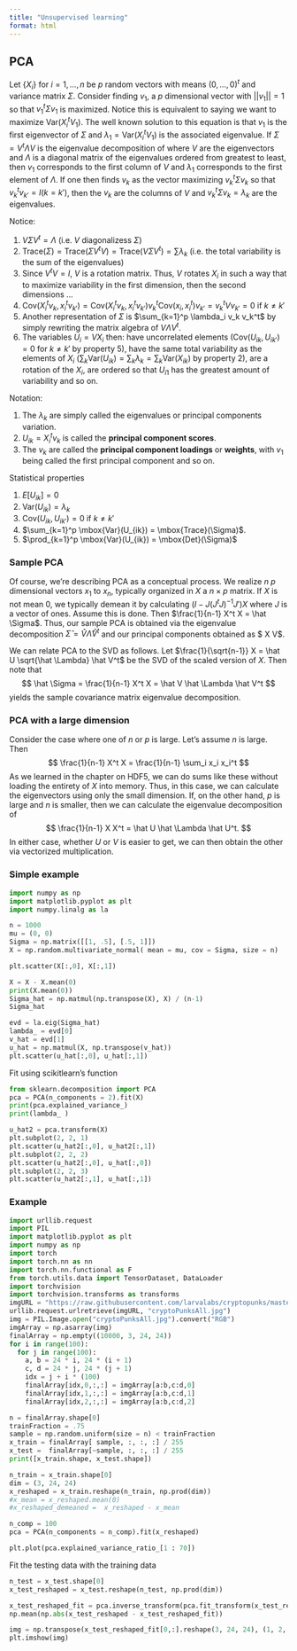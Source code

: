 ```yaml
---
title: "Unsupervised learning"
format: html
---
```


## PCA

Let $\{X_i\}$ for $i=1,\ldots,n$ be $p$ random vectors with means $(0,\ldots,0)^t$ and variance matrix $\Sigma$. Consider finding $v_1$, a $p$ dimensional vector with $||v_1|| = 1$ so that
$v_1^t \Sigma v_1$ is maximized. Notice this is equivalent to saying we want to maximize 
$\mathrm{Var}( X_i^t V_1)$. The well known solution to this equation is that
$v_1$ is the first eigenvector of $\Sigma$ and $\lambda_1 = \mathrm{Var}( X_i^t V_1)$ is the associated eigenvalue. If $\Sigma = V^t \Lambda V$ is the eigenvalue decomposition of 
where $V$ are the eigenvectors and $\Lambda$ is a diagonal matrix of the eigenvalues ordered from greatest to least, then $v_1$ corresponds to the first column of $V$ and $\lambda_1$ corresponds to the first element of $\Lambda$. If one then finds $v_k$ as the vector maximizing
$v_k^t \Sigma v_k$ so that $v_k^t v_{k'} = I(k=k')$, then the $v_k$ are the columns of $V$ and
$v_k^t \Sigma v_k = \lambda_k$ are the eigenvalues. 

Notice:

1. $V \Sigma V^t = \Lambda$ (i.e. $V$ diagonalizess $\Sigma$)
2. $\mbox{Trace}(\Sigma) = \mbox{Trace}(\Sigma V^t V) = \mbox{Trace}(V \Sigma V^t) = \sum \lambda_k$ (i.e. the total variability is the sum of the eigenvalues)
3. Since $V^t V = I$, $V$ is a rotation matrix. Thus, $V$ rotates $X_i$ in such a way that to maximize variability in the first dimension, then the second dimensions ...
4. $\mbox{Cov}(X_i^t v_k, x_i^t v_{k'} )= \mbox{Cov}(X_i^t v_k, x_i^t v_{k'} )
v_k^t \mbox{Cov}(x_i, x_i^t) v_{k'} =  v_k^t V v_{k'} = 0$ if $k\neq k'$
5. Another representation of $\Sigma$ is $\sum_{k=1}^p \lambda_i v_k v_k^t$ by simply rewriting the matrix algebra of $V \Lambda V^t$.
6. The variables $U_i = V X_i$ then: have uncorrelated elements ($\mbox{Cov}(U_{ik}, U_{ik'}) = 0$ for $k\neq k'$ by property 5), have the same total variability as the elements of $X_i$ ($\sum_k \mbox{Var}(U_{ik}) = \sum_k \lambda_k = \sum_k \mbox{Var}(X_{ik})$ by property 2), are a rotation of the $X_i$, are ordered so that $U_{i1}$ has the greatest amount of variability and so on.  

Notation:

1. The $\lambda_k$ are simply called the eigenvalues or principal components variation.
2. $U_{ik} = X_i^t v_k$ is called the **principal component scores**.
3. The $v_k$ are called the **principal component loadings** or **weights**, with $v_1$ being called the first principal component and so on.

Statistical properties

1. $E[U_{ik}]=0$
2. $\mbox{Var}(U_{ik}) = \lambda_k$
3. $\mbox{Cov}(U_{ik}, U_{ik'}) = 0$ if $k\neq k'$
4. $\sum_{k=1}^p \mbox{Var}(U_{ik}) = \mbox{Trace}(\Sigma)$.
5. $\prod_{k=1}^p \mbox{Var}(U_{ik}) = \mbox{Det}(\Sigma)$

### Sample PCA

Of course, we're describing PCA as a conceptual process. We realize $n$ $p$ dimensional vectors $x_1$ to $x_n$, typically organized in $X$ a $n\times p$ matrix. If $X$ is not mean 0, we typically demean it by calculating $(I- J(J^t J)^{-1} J') X$ where $J$ is a vector of ones. Assume this is done. Then $\frac{1}{n-1} X^t X = \hat \Sigma$. Thus,
our sample PCA is obtained via the eigenvalue decomposition $\hat \Sigma = \hat V \hat \Lambda \hat V^t$ and our principal components obtained as $ X V$. 

We can relate PCA to the SVD as follows. Let $\frac{1}{\sqrt{n-1}} X = \hat U \sqrt{\hat \Lambda} \hat V^t$ be the SVD of the scaled version of $X$. Then note that
$$
\hat \Sigma = \frac{1}{n-1} X^t X = \hat V \hat \Lambda \hat V^t
$$
yields the sample covariance matrix eigenvalue decomposition. 


### PCA with a large dimension

Consider the case where one of $n$ or $p$ is large. Let's assume $n$ is large. Then
$$
\frac{1}{n-1} X^t X = \frac{1}{n-1} \sum_i x_i x_i^t
$$
As we learned in the chapter on HDF5, we can do sums like these without loading the entirety of $X$ into memory. Thus, in this case, we can calculate the eigenvectors using only the small dimension. If, on the other hand, $p$ is large and $n$ is smaller, then we can calculate the
eigenvalue decomposition of
$$
\frac{1}{n-1} X X^t = \hat U \hat \Lambda \hat U^t.
$$
In either case, whether $U$ or $V$ is easier to get, we can then obtain the other via vectorized multiplication.


### Simple example


```python
import numpy as np
import matplotlib.pyplot as plt
import numpy.linalg as la

n = 1000
mu = (0, 0)
Sigma = np.matrix([[1, .5], [.5, 1]])
X = np.random.multivariate_normal( mean = mu, cov = Sigma, size = n)

plt.scatter(X[:,0], X[:,1])
```


```python
X = X - X.mean(0)
print(X.mean(0))
Sigma_hat = np.matmul(np.transpose(X), X) / (n-1) 
Sigma_hat
```


```python
evd = la.eig(Sigma_hat)
lambda_ = evd[0]
v_hat = evd[1]
u_hat = np.matmul(X, np.transpose(v_hat))
plt.scatter(u_hat[:,0], u_hat[:,1])
```

Fit using scikitlearn's function

```python
from sklearn.decomposition import PCA
pca = PCA(n_components = 2).fit(X)
print(pca.explained_variance_)
print(lambda_ )
```

```python
u_hat2 = pca.transform(X)
plt.subplot(2, 2, 1)
plt.scatter(u_hat2[:,0], u_hat2[:,1])
plt.subplot(2, 2, 2)
plt.scatter(u_hat2[:,0], u_hat[:,0])
plt.subplot(2, 2, 3)
plt.scatter(u_hat2[:,1], u_hat[:,1])
```

### Example

```python
import urllib.request
import PIL
import matplotlib.pyplot as plt
import numpy as np
import torch 
import torch.nn as nn
import torch.nn.functional as F
from torch.utils.data import TensorDataset, DataLoader
import torchvision
import torchvision.transforms as transforms
imgURL = "https://raw.githubusercontent.com/larvalabs/cryptopunks/master/punks.png"
urllib.request.urlretrieve(imgURL, "cryptoPunksAll.jpg")
img = PIL.Image.open("cryptoPunksAll.jpg").convert("RGB")
imgArray = np.asarray(img)
finalArray = np.empty((10000, 3, 24, 24))
for i in range(100):
  for j in range(100):
    a, b = 24 * i, 24 * (i + 1)  
    c, d = 24 * j, 24 * (j + 1) 
    idx = j + i * (100)
    finalArray[idx,0,:,:] = imgArray[a:b,c:d,0]
    finalArray[idx,1,:,:] = imgArray[a:b,c:d,1]
    finalArray[idx,2,:,:] = imgArray[a:b,c:d,2]

n = finalArray.shape[0]
trainFraction = .75
sample = np.random.uniform(size = n) < trainFraction
x_train = finalArray[ sample, :, :, :] / 255
x_test =  finalArray[~sample, :, :, :] / 255
print([x_train.shape, x_test.shape])
```

```python
n_train = x_train.shape[0]
dim = (3, 24, 24)
x_reshaped = x_train.reshape(n_train, np.prod(dim))
#x_mean = x_reshaped.mean(0)
#x_reshaped_demeaned =  x_reshaped - x_mean

n_comp = 100
pca = PCA(n_components = n_comp).fit(x_reshaped)

plt.plot(pca.explained_variance_ratio_[1 : 70])
```

Fit the testing data with the training data
```python
n_test = x_test.shape[0]
x_test_reshaped = x_test.reshape(n_test, np.prod(dim))

x_test_reshaped_fit = pca.inverse_transform(pca.fit_transform(x_test_reshaped))
np.mean(np.abs(x_test_reshaped - x_test_reshaped_fit))
```

```python
img = np.transpose(x_test_reshaped_fit[0,:].reshape(3, 24, 24), (1, 2, 0))
plt.imshow(img)
```
